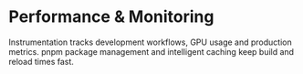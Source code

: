 # Performance & Monitoring

Instrumentation tracks development workflows, GPU usage and production metrics. pnpm package management and intelligent caching keep build and reload times fast.
